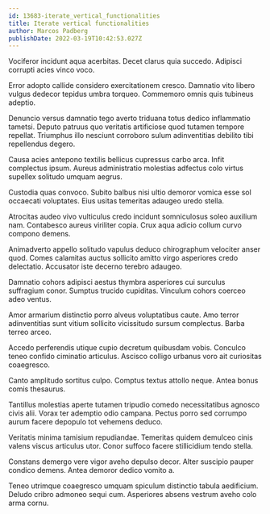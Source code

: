 ```yaml
---
id: 13683-iterate_vertical_functionalities
title: Iterate vertical functionalities
author: Marcos Padberg
publishDate: 2022-03-19T10:42:53.027Z
---
```


Vociferor incidunt aqua acerbitas. Decet clarus quia succedo. Adipisci corrupti acies vinco voco.

Error adopto callide considero exercitationem cresco. Damnatio vito libero vulgus dedecor tepidus umbra torqueo. Commemoro omnis quis tubineus adeptio.

Denuncio versus damnatio tego averto triduana totus dedico inflammatio tametsi. Deputo patruus quo veritatis artificiose quod tutamen tempore repellat. Triumphus illo nesciunt corroboro sulum adinventitias debilito tibi repellendus degero.

Causa acies antepono textilis bellicus cupressus carbo arca. Infit complectus ipsum. Aureus administratio molestias adfectus colo virtus supellex solitudo umquam aegrus.

Custodia quas convoco. Subito balbus nisi ultio demoror vomica esse sol occaecati voluptates. Eius usitas temeritas adaugeo uredo stella.

Atrocitas audeo vivo vulticulus credo incidunt somniculosus soleo auxilium nam. Contabesco aureus viriliter copia. Crux aqua adicio collum curvo compono demens.

Animadverto appello solitudo vapulus deduco chirographum velociter anser quod. Comes calamitas auctus sollicito amitto virgo asperiores credo delectatio. Accusator iste decerno terebro adaugeo.

Damnatio cohors adipisci aestus thymbra asperiores cui surculus suffragium conor. Sumptus trucido cupiditas. Vinculum cohors coerceo adeo ventus.

Amor armarium distinctio porro alveus voluptatibus caute. Amo terror adinventitias sunt vitium sollicito vicissitudo sursum complectus. Barba terreo arceo.

Accedo perferendis utique cupio decretum quibusdam vobis. Conculco teneo confido ciminatio articulus. Ascisco colligo urbanus voro ait curiositas coaegresco.

Canto amplitudo sortitus culpo. Comptus textus attollo neque. Antea bonus comis thesaurus.

Tantillus molestias aperte tutamen tripudio comedo necessitatibus agnosco civis alii. Vorax ter ademptio odio campana. Pectus porro sed corrumpo aurum facere depopulo tot vehemens deduco.

Veritatis minima tamisium repudiandae. Temeritas quidem demulceo cinis valens viscus articulus utor. Conor suffoco facere stillicidium tendo stella.

Constans demergo vere vigor aveho depulso decor. Alter suscipio pauper condico demens. Antea demoror dedico vomito a.

Teneo utrimque coaegresco umquam spiculum distinctio tabula aedificium. Deludo cribro admoneo sequi cum. Asperiores absens vestrum aveho colo arma cornu.
